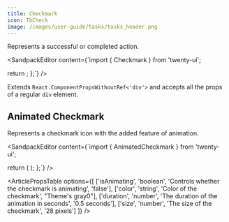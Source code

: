 ```yaml
---
title: Checkmark
icon: TbCheck
image: /images/user-guide/tasks/tasks_header.png
---
```


Represents a successful or completed action. 

<ArticleTabs label1="Usage" label2="Props">
<ArticleTab>

<SandpackEditor content={`import { Checkmark } from 'twenty-ui';

  return <Checkmark />;
};`} />


</ArticleTab>

<ArticleTab>

Extends `React.ComponentPropsWithoutRef<'div'>` and accepts all the props of a regular `div` element.

</ArticleTab>

</ArticleTabs>

## Animated Checkmark 

Represents a checkmark icon with the added feature of animation. 

<ArticleTabs label1="Usage" label2="Props">

<ArticleTab>

<SandpackEditor content={`import { AnimatedCheckmark } from 'twenty-ui';

  return (
    <AnimatedCheckmark
      isAnimating={true}
      color="green"
      duration={0.5}
      size={30}
    />
  );
};`} />

</ArticleTab>

<ArticleTab>

<ArticlePropsTable options={[
  ['isAnimating', 'boolean', 'Controls whether the checkmark is animating', 'false'],
  ['color', 'string', 'Color of the checkmark', "Theme's gray0"],
  ['duration', 'number', 'The duration of the animation in seconds', '0.5 seconds'],
  ['size', 'number', 'The size of the checkmark', '28 pixels']
]} />

</ArticleTab>

</ArticleTabs>

<ArticleEditContent></ArticleEditContent>